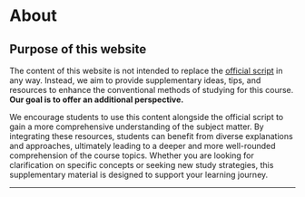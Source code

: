 
# About
 

## Purpose of this website
The content of this website is not intended to replace the [official script](https://crypto.ethz.ch/teaching/DM24/ln/DM24_LN.pdf) in any way. Instead, we aim to provide supplementary ideas, tips, and resources to enhance the conventional methods of studying for this course. **Our goal is to offer an additional perspective.**

We encourage students to use this content alongside the official script to gain a more comprehensive understanding of the subject matter. By integrating these resources, students can benefit from diverse explanations and approaches, ultimately leading to a deeper and more well-rounded comprehension of the course topics. Whether you are looking for clarification on specific concepts or seeking new study strategies, this supplementary material is designed to support your learning journey.

---

<Contributors />
